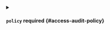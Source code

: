 

<PartialEnabled />


<PartialLevel />



<details className="config-field" data-expandable="true">
<summary>

#### `policy` <span className="config-field-required" data-required="false">required</span> <span className="config-field-type"></span> <span className="config-field-default"></span> <span className="config-field-enum"></span> {#access-audit-policy}



</summary>

<PartialPolicyreference />


</details>
